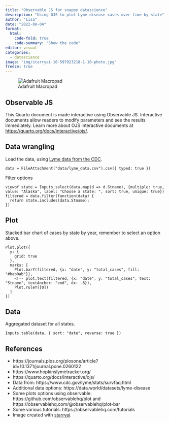 ```yaml
---
title: "Observable JS for snappy datascience"
description: "Using OJS to plot Lyme disease cases over time by state"
author: "Lisa"
date: "2022-08-04"
format:
  html:
    code-fold: true
    code-summary: "Show the code"
editor: visual
categories:
  - datascience
image: "img/starryai-10-597923218-1-10-photo.jpg"
freeze: true
---
```


![Adafruit Macropad](img/starryai-10-597923218-1-10-photo.jpg)

## Observable JS

This Quarto document is made interactive using Observable JS. Interactive documents allow readers to modify parameters and see the results immediately. Learn more about OJS interactive documents at <https://quarto.org/docs/interactive/ojs/>.

## Data wrangling

Load the data, using [Lyme data from the CDC](https://www.cdc.gov/lyme/stats/survfaq.html).

```ojs
data = FileAttachment("data/lyme_data.csv").csv({ typed: true })
```

Filter options

```ojs
viewof state = Inputs.select(data.map(d => d.Stname), {multiple: true, value: "Alaska", label: "Choose a state: ", sort: true, unique: true})
filtered = data.filter(function(data) {
  return state.includes(data.Stname);
})
```

::: panel-tabset
## Plot

Stacked bar chart of cases by state by year, remember to select an option above.

```ojs
Plot.plot({
  y: {
    grid: true
  },
  marks: [
    Plot.barY(filtered, {x: "date", y: "total_cases", fill: "#bab0ab"}),
    <!-- plot.text(filtered, {x: "date", y: "total_cases", text: "Stname", textAnchor: "end", dx: -6}),
    Plot.ruleY([0])
  ]
})
```

## Data

Aggregated dataset for all states.

```ojs
Inputs.table(data, { sort: "date", reverse: true })
```
:::

## References

-   https://journals.plos.org/plosone/article?id=10.1371/journal.pone.0260122
-   https://www.hopkinslymetracker.org/
-   https://quarto.org/docs/interactive/ojs/
-   Data from: https://www.cdc.gov/lyme/stats/survfaq.html\
-   Additional data options: https://data.world/datasets/lyme-disease
-   Some plots options using observable: https://github.com/observablehq/plot and https://observablehq.com/@observablehq/plot-bar
-   Some various tutorials: https://observablehq.com/tutorials
-   Image created with [starryai](https://www.starryai.com/).
